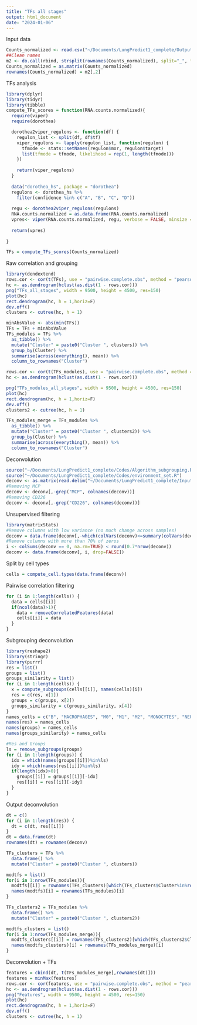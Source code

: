 ```yaml
---
title: "TFs all stages"
output: html_document
date: "2024-01-06"
---
```


Input data
```r
Counts_normalized <- read.csv("~/Documents/LungPredict1_complete/Output/Counts_normalized_vsd_LungPredict.csv", row.names = 1)
##Clean names
m2 <- do.call(rbind, strsplit(rownames(Counts_normalized), split="_", fixed = TRUE))
Counts_normalized = as.matrix(Counts_normalized)
rownames(Counts_normalized) = m2[,2]
```

TFs analysis
```r
library(dplyr)
library(tidyr)
library(tibble)
compute_TFs_scores = function(RNA.counts.normalized){
  require(viper)
  require(dorothea)

  dorothea2viper_regulons <- function(df) {
    regulon_list <- split(df, df$tf)
    viper_regulons <- lapply(regulon_list, function(regulon) {
      tfmode <- stats::setNames(regulon$mor, regulon$target)
      list(tfmode = tfmode, likelihood = rep(1, length(tfmode)))
    })
    
    return(viper_regulons)
  }
  
  data("dorothea_hs", package = "dorothea")
  regulons <- dorothea_hs %>%
    filter(confidence %in% c("A", "B", "C", "D"))
  
  regu <- dorothea2viper_regulons(regulons)
  RNA.counts.normalized = as.data.frame(RNA.counts.normalized)
  vpres<- viper(RNA.counts.normalized, regu, verbose = FALSE, minsize = 4, method = "scale")
  
  return(vpres)
  
}

TFs = compute_TFs_scores(Counts_normalized)
```

Raw correlation and grouping
```r
library(dendextend)
rows.cor <- cor(t(TFs), use = "pairwise.complete.obs", method = "pearson")
hc <- as.dendrogram(hclust(as.dist(1 - rows.cor)))
png("TFs_all_stages", width = 9500, height = 4500, res=150)
plot(hc)
rect.dendrogram(hc, h = 1,horiz=F)
dev.off()
clusters <- cutree(hc, h = 1)

minAbsValue <- abs(min(TFs))
TFs = TFs + minAbsValue
TFs_modules = TFs %>%
  as_tibble() %>%
  mutate("Cluster" = paste0("Cluster ", clusters)) %>%
  group_by(Cluster) %>%
  summarise(across(everything(), mean)) %>%
  column_to_rownames("Cluster")

rows.cor <- cor(t(TFs_modules), use = "pairwise.complete.obs", method = "pearson")
hc <- as.dendrogram(hclust(as.dist(1 - rows.cor)))

png("TFs_modules_all_stages", width = 9500, height = 4500, res=150)
plot(hc)
rect.dendrogram(hc, h = 1,horiz=F)
dev.off()
clusters2 <- cutree(hc, h = 1)

TFs_modules_merge = TFs_modules %>%
  as_tibble() %>%
  mutate("Cluster" = paste0("Cluster ", clusters2)) %>%
  group_by(Cluster) %>%
  summarise(across(everything(), mean)) %>%
  column_to_rownames("Cluster")
```

Deconvolution
```r
source("~/Documents/LungPredict1_complete/Codes/Algorithm_subgrouping.R")
source("~/Documents/LungPredict1_complete/Codes/environment_set.R")
deconv <- as.matrix(read.delim("~/Documents/LungPredict1_complete/Input/Deconvolution/Deconvolution_LungPredict.txt", row.names = 1))
#Removing MCP 
deconv <- deconv[,-grep("MCP", colnames(deconv))]
#Removing CD226
deconv <- deconv[,-grep("CD226", colnames(deconv))]
```

Unsupervised filtering 
```r
library(matrixStats)
#Remove columns with low variance (no much change across samples)
deconv = data.frame(deconv[,-which(colVars(deconv)<=summary(colVars(deconv))[2])])
#Remove columns with more than 70% of zeros
i <- colSums(deconv == 0, na.rm=TRUE) < round(0.7*nrow(deconv))
deconv <- data.frame(deconv[, i, drop=FALSE])
```

Split by cell types
```r
cells = compute_cell.types(data.frame(deconv))
```

Pairwise correlation filtering
```r
for (i in 1:length(cells)) {
  data = cells[[i]]
  if(ncol(data)>1){
    data = removeCorrelatedFeatures(data)
    cells[[i]] = data
  }
}
```

Subgrouping deconvolution 
```r
library(reshape2)
library(stringr)
library(purrr)
res = list()
groups = list()
groups_similarity = list()
for (i in 1:length(cells)) {
  x = compute_subgroups(cells[[i]], names(cells)[i])
  res = c(res, x[1])
  groups = c(groups, x[2])
  groups_similarity = c(groups_similarity, x[4])
}
names_cells = c("B", "MACROPHAGES", "M0", "M1", "M2", "MONOCYTES", "NEUTROPHILS", "NK", "NK.ACTIVATED", "NK.RESTING", "NKT", "CD4", "CD4.ACTIVATED", "CD4.RESTING", "CD8", "TREGS", "DENDRITIC", "DENDRITIC.ACTIVATED", "DENDRITIC.RESTING", "CANCER", "ENDOTHELIAL", "CAF")
names(res) = names_cells
names(groups) = names_cells
names(groups_similarity) = names_cells

#Res and Groups 
ls = remove_subgroups(groups)
for (i in 1:length(groups)) {
  idx = which(names(groups[[i]])%in%ls)
  idy = which(names(res[[i]])%in%ls)
  if(length(idx)>0){
    groups[[i]] = groups[[i]][-idx] 
    res[[i]] = res[[i]][-idy] 
  }
}
```

Output deconvolution
```r
dt = c()
for (i in 1:length(res)) {
  dt = c(dt, res[[i]])
}
dt = data.frame(dt)
rownames(dt) = rownames(deconv)
```

```r
TFs_clusters = TFs %>%
  data.frame() %>%
  mutate("Cluster" = paste0("Cluster ", clusters))

modtfs = list()
for(i in 1:nrow(TFs_modules)){
  modtfs[[i]] = rownames(TFs_clusters)[which(TFs_clusters$Cluster%in%rownames(TFs_modules)[i])]
  names(modtfs)[i] = rownames(TFs_modules)[i]
}

TFs_clusters2 = TFs_modules %>%
  data.frame() %>%
  mutate("Cluster" = paste0("Cluster ", clusters2))

modtfs_clusters = list()
for(i in 1:nrow(TFs_modules_merge)){
  modtfs_clusters[[i]] = rownames(TFs_clusters2)[which(TFs_clusters2$Cluster%in%rownames(TFs_modules_merge)[i])]
  names(modtfs_clusters)[i] = rownames(TFs_modules_merge)[i]
}
```

Deconvolution + TFs
```r
features = cbind(dt, t(TFs_modules_merge[,rownames(dt)]))
features = minMax(features)
rows.cor <- cor(features, use = "pairwise.complete.obs", method = "pearson")
hc <- as.dendrogram(hclust(as.dist(1 - rows.cor)))
png("Features", width = 9500, height = 4500, res=150)
plot(hc)
rect.dendrogram(hc, h = 1,horiz=F)
dev.off()
clusters <- cutree(hc, h = 1)
```

